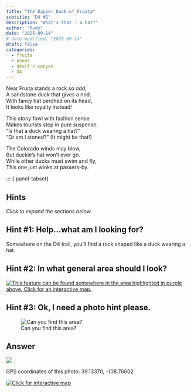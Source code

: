 ```yaml
---
title: "The Dapper Duck of Fruita"
subtitle: "D4 #1"
description: "What's that - a hat?"
author: "Rudy"
date: "2025-09-14"
# date-modified: "2025-09-14"
draft: false
categories:
  - fruita
  - poems
  - devil's canyon
  - D4
---
```


Near Fruita stands a rock so odd,  
A sandstone duck that gives a nod.  
With fancy hat perched on its head,  
It looks like royalty instead!

This stony fowl with fashion sense  
Makes tourists stop in pure suspense.  
"Is that a duck wearing a hat?"  
"Or am I stoned?" (It might be that!)

The Colorado winds may blow,  
But duckie's hat won't ever go.  
While other ducks must swim and fly,  
This one just winks at passers-by.  

::: {.panel-tabset}

## Hints
*Click to expand the sections below.*  

::: {.callout-tip collapse="true"}
## Hint #1: Help...what am I looking for?

Somewhere on the D4 trail, you'll find a rock shaped like a duck wearing a hat.
:::

::: {.callout-tip collapse="true"}
## Hint #2: In what general area should I look?

[![This feature can be found somewhere in the area highlighted in purple above. Click for an interactive map.](images/d4_duck_map_hint.png)](https://www.openstreetmap.org/directions?engine=fossgis_osrm_foot&route=39.134421%2C-108.77071%3B39.134654%2C-108.770828#map=19/39.134194/-108.771829&layers=P)

:::

::: {.callout-tip collapse="true"}
## Hint #3: Ok, I need a photo hint please.

![Can you find this area?](images/d4_duck_hint.jpg){.img-blur2}

:::

## Answer

::: {.callout-tip appearance="minimal" collapse="false"}
[![](images/d4_duck_answer_annotated.jpg)](images/d4_duck_answer_annotated.jpg)

GPS coordinates of this photo: 39.13370, -108.76602  

[![Click for interactive map](images/d4_duck_map.png)](https://www.openstreetmap.org/?mlat=39.13370&mlon=-108.76602&zoom=19)

:::